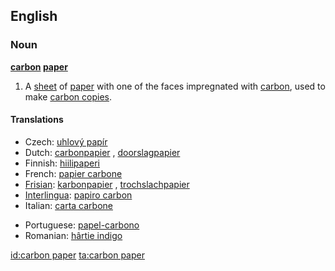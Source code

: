 ==English==

===Noun===
'''[[carbon]] [[paper]]'''

# A [[sheet]] of [[paper]] with one of the faces impregnated with [[carbon]], used to make [[carbon copy|carbon copies]].

====Translations====
{{top}}
*Czech: [[uhlový papír]]  {{m}}
*Dutch: [[carbonpapier]] {{n}}, [[doorslagpapier]] {{n}}
*Finnish: [[hiilipaperi]]
*French: [[papier carbone]] {{m}}
*[[Frisian]]: [[karbonpapier]] {{n}}, [[trochslachpapier]] {{n}}
*[[Interlingua]]: [[papiro carbon]]
*Italian: [[carta carbone]]  {{f}}
{{mid}}
*Portuguese: [[papel-carbono]] {{m}}
*Romanian: [[hârtie indigo]] {{f}}
{{bottom}}

[[id:carbon paper]]
[[ta:carbon paper]]